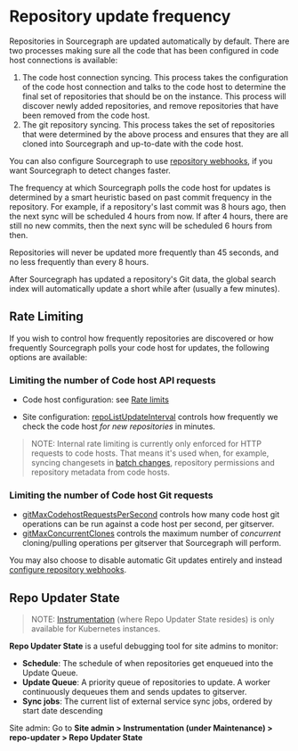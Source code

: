 # Repository update frequency

Repositories in Sourcegraph are updated automatically by default. There are two processes making sure all the code that has been configured in code host connections is available:

1. The code host connection syncing. This process takes the configuration of the code host connection and talks to the code host to determine the final set of repositories that should be on the instance. This process will discover newly added repositories, and remove repositories that have been removed from the code host.
2. The git repository syncing. This process takes the set of repositories that were determined by the above process and ensures that they are all cloned into Sourcegraph and up-to-date with the code host.

You can also configure Sourcegraph to use [repository webhooks](/admin/repo/webhooks), if you want Sourcegraph to detect changes faster.

The frequency at which Sourcegraph polls the code host for updates is determined by a smart heuristic based on past commit frequency in the repository. For example, if a repository's last commit was 8 hours ago, then the next sync will be scheduled 4 hours from now. If after 4 hours, there are still no new commits, then the next sync will be scheduled 6 hours from then.

Repositories will never be updated more frequently than 45 seconds, and no less frequently than every 8 hours.

After Sourcegraph has updated a repository's Git data, the global search index will automatically update a short while after (usually a few minutes).

## Rate Limiting

If you wish to control how frequently repositories are discovered or how frequently Sourcegraph polls your code host for updates, the following options are available:

### Limiting the number of Code host API requests

- Code host configuration: see [Rate limits](/admin/code_hosts/rate_limits)

- Site configuration: [repoListUpdateInterval](/admin/config/site_config#repoListUpdateInterval) controls how frequently we check the code host _for new repositories_ in minutes.

> NOTE: Internal rate limiting is currently only enforced for HTTP requests to code hosts. That means it's used when, for example, syncing changesets in [batch changes](/batch-changes/), repository permissions and repository metadata from code hosts.

### Limiting the number of Code host Git requests

- [gitMaxCodehostRequestsPerSecond](/admin/config/site_config#gitMaxCodehostRequestsPerSecond) controls how many code host git operations can be run against a code host per second, per gitserver.
- [gitMaxConcurrentClones](/admin/config/site_config#gitMaxConcurrentClones) controls the maximum number of _concurrent_ cloning/pulling operations per gitserver that Sourcegraph will perform.

You may also choose to disable automatic Git updates entirely and instead [configure repository webhooks](/admin/repo/webhooks).

## Repo Updater State

> NOTE: [Instrumentation](/admin/faq#i-am-getting-error-cluster-information-not-available-in-the-instrumentation-page-what-should-i-do) (where Repo Updater State resides) is only available for Kubernetes instances.

**Repo Updater State** is a useful debugging tool for site admins to monitor:

- **Schedule**: The schedule of when repositories get enqueued into the Update Queue.
- **Update Queue**: A priority queue of repositories to update. A worker continuously dequeues them and sends updates to gitserver.
- **Sync jobs**: The current list of external service sync jobs, ordered by start date descending

Site admin: Go to **Site admin > Instrumentation (under Maintenance) > repo-updater > Repo Updater State**
